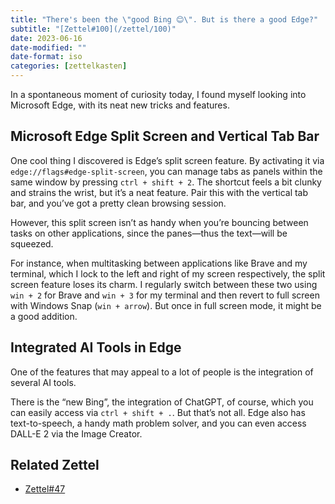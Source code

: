 ```yaml
---
title: "There's been the \"good Bing 😊\". But is there a good Edge?"
subtitle: "[Zettel#100](/zettel/100)"
date: 2023-06-16
date-modified: ""
date-format: iso
categories: [zettelkasten]
---
```

In a spontaneous moment of curiosity today, I found myself looking into Microsoft Edge, with its neat new tricks and features.

## Microsoft Edge Split Screen and Vertical Tab Bar

One cool thing I discovered is Edge's split screen feature. By activating it via `edge://flags#edge-split-screen`, you can manage tabs as panels within the same window by pressing `ctrl + shift + 2`. The shortcut feels a bit clunky and strains the wrist, but it's a neat feature. Pair this with the vertical tab bar, and you've got a pretty clean browsing session.

However, this split screen isn't as handy when you're bouncing between tasks on other applications, since the panes—thus the text—will be squeezed.

For instance, when multitasking between applications like Brave and my terminal, which I lock to the left and right of my screen respectively, the split screen feature loses its charm. I regularly switch between these two using `win + 2` for Brave and `win + 3` for my terminal and then revert to full screen with Windows Snap (`win + arrow`). But once in full screen mode, it might be a good addition.

## Integrated AI Tools in Edge

One of the features that may appeal to a lot of people is the integration of several AI tools.

There is the "new Bing", the integration of ChatGPT, of course, which you can easily access via `ctrl + shift + .`. But that's not all. Edge also has text-to-speech, a handy math problem solver, and you can even access DALL-E 2 via the Image Creator.

## Related Zettel

* [Zettel#47](/zettel/47)
